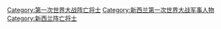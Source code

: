 [[Category:第一次世界大战阵亡将士|Category:第一次世界大战阵亡将士]]
[[Category:新西兰第一次世界大战军事人物|Category:新西兰第一次世界大战军事人物]]
[[Category:新西兰阵亡将士|Category:新西兰阵亡将士]]
